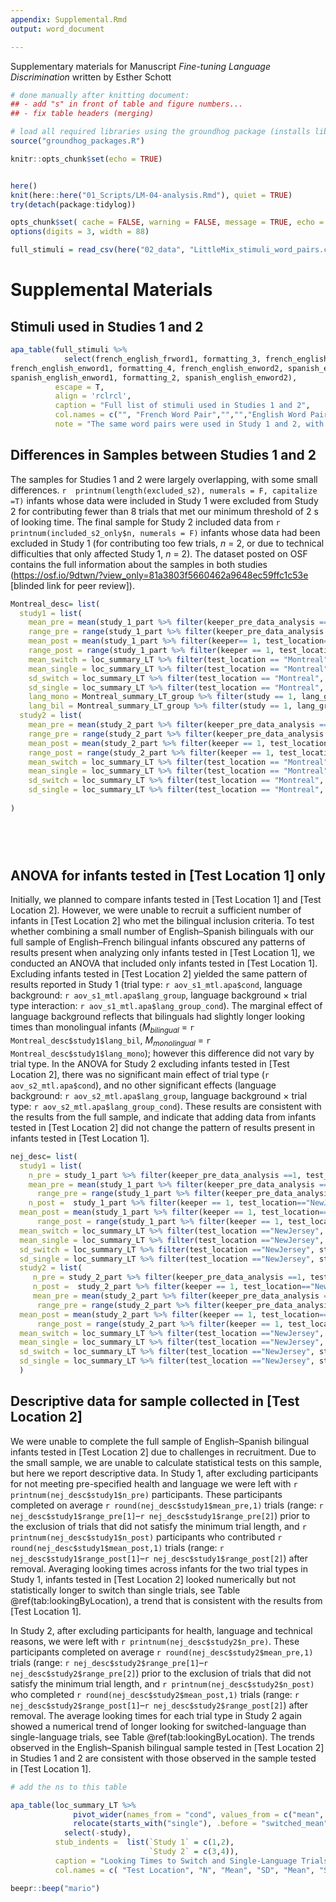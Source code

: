 ---
appendix: Supplemental.Rmd
output: word_document

---
Supplementary materials for Manuscript _Fine-tuning Language Discrimination_
written by Esther Schott
```{r}
# done manually after knitting document:
## - add "s" in front of table and figure numbers...
## - fix table headers (merging)
```

```{r library, include=FALSE}
# load all required libraries using the groundhog package (installs libraries that are not installed yet)
source("groundhog_packages.R")

knitr::opts_chunk$set(echo = TRUE)


here()
knit(here::here("01_Scripts/LM-04-analysis.Rmd"), quiet = TRUE)
try(detach(package:tidylog))

opts_chunk$set( cache = FALSE, warning = FALSE, message = TRUE, echo = FALSE)
options(digits = 3, width = 88)

full_stimuli = read_csv(here("02_data", "LittleMix_stimuli_word_pairs.csv"))


```

# Supplemental Materials

## Stimuli used in Studies 1 and 2

```{r}

apa_table(full_stimuli %>% 
            select(french_english_frword1, formatting_3, french_english_frword2, 
french_english_enword1, formatting_4, french_english_enword2, spanish_english_spword1, formatting_1, spanish_english_spword2, 
spanish_english_enword1, formatting_2, spanish_english_enword2), 
          escape = T,
          align = 'rclrcl',
          caption = "Full list of stimuli used in Studies 1 and 2",
          col.names = c("", "French Word Pair","","","English Word Pair","", "", "Spanish Word Pair","","",             "English Word Pair", ""),
          note = "The same word pairs were used in Study 1 and 2, with words in Study 1 presented in a list of words, and in Study 2 embedded in sentences. Slightly different items were used for the French-English and Spanish-English stimuli as necessary (e.g., to match grammatical gender or number of syllables across conditions).  The table shows single-language trials, switched-language trials were created by substituting an English word with a French or Spanish word, e.g., substituting milk with _lait_ [fr. milk] to form dog - _lait_. Stimuli for Study 2 were formed by inserting the target words in sentence frames: Do you like the ___? I want the ___! (English); _Aimes-tu le/la_ ___? _Je veux le/la_ ___! (French); _¿Te gusta el/la_ ___? _Quiero el/la_ ___. (Spanish)") 
```
## Differences in Samples between Studies 1 and 2

The samples for Studies 1 and 2 were largely overlapping, with some small differences. `r  printnum(length(excluded_s2), numerals = F, capitalize =T)` infants whose data were included in Study 1 were excluded from Study 2 for contributing fewer than 8 trials that met our minimum threshold of 2 s of looking time. The final sample for Study 2 included data from `r printnum(included_s2_only$n, numerals = F)` infants whose data had been excluded in Study 1 (for contributing too few trials, *n* = 2, or due to technical difficulties that only affected Study 1, *n* = 2). The dataset posted on OSF contains the full information about the samples in both studies (<https://osf.io/9dtwn/?view_only=81a3803f5660462a9648ec59ffc1c53e> [blinded link for peer review]).

<!-- add number of trials completed in Mtl sample -->

```{r numbers, echo=FALSE}
Montreal_desc= list(
  study1 = list(
    mean_pre = mean(study_1_part %>% filter(keeper_pre_data_analysis ==1, test_location=="Montreal") %>% pull(n_trials_prior_exclusion), na.rm=T),
    range_pre = range(study_1_part %>% filter(keeper_pre_data_analysis ==1,test_location=="Montreal") %>% pull(n_trials_prior_exclusion), na.rm=T),
    mean_post = mean(study_1_part %>% filter(keeper== 1, test_location=="Montreal") %>% pull(n_trials), na.rm=T),
    range_post = range(study_1_part %>% filter(keeper == 1, test_location=="Montreal") %>% pull(n_trials), na.rm=T),
    mean_switch = loc_summary_LT %>% filter(test_location == "Montreal", study == 1, cond == "switched") %>% pull(mean),
    mean_single = loc_summary_LT %>% filter(test_location == "Montreal", study == 1, cond == "single") %>% pull(mean),
    sd_switch = loc_summary_LT %>% filter(test_location == "Montreal", study == 1, cond == "switched") %>% pull(sd),
    sd_single = loc_summary_LT %>% filter(test_location == "Montreal", study == 1, cond == "single") %>% pull(sd),
    lang_mono = Montreal_summary_LT_group %>% filter(study == 1, lang_group == "monolingual")%>% pull(mean),
    lang_bil = Montreal_summary_LT_group %>% filter(study == 1, lang_group == "bilingual")%>% pull(mean)),
  study2 = list(
    mean_pre = mean(study_2_part %>% filter(keeper_pre_data_analysis ==1, test_location=="Montreal") %>% pull(n_trials_prior_exclusion), na.rm=T),
    range_pre = range(study_2_part %>% filter(keeper_pre_data_analysis ==1, test_location=="Montreal") %>% pull(n_trials_prior_exclusion), na.rm=T),
    mean_post = mean(study_2_part %>% filter(keeper == 1, test_location=="Montreal") %>% pull(n_trials), na.rm=T),
    range_post = range(study_2_part %>% filter(keeper == 1, test_location=="Montreal") %>% pull(n_trials), na.rm=T),
    mean_switch = loc_summary_LT %>% filter(test_location == "Montreal", study == 2, cond == "switched") %>% pull(mean),
    mean_single = loc_summary_LT %>% filter(test_location == "Montreal", study == 2, cond == "single") %>% pull(mean),
    sd_switch = loc_summary_LT %>% filter(test_location == "Montreal", study == 2, cond == "switched") %>% pull(sd),
    sd_single = loc_summary_LT %>% filter(test_location == "Montreal", study == 2, cond == "single") %>% pull(sd))
  
)


  
  
```

## ANOVA for infants tested in [Test Location 1] only

Initially, we planned to compare infants tested in [Test Location 1] and [Test Location 2]. However, we were unable to recruit a sufficient number of infants in [Test Location 2] who met the bilingual inclusion criteria. To test whether combining a small number of English--Spanish bilinguals with our full sample of English--French bilingual infants obscured any patterns of results present when analyzing only infants tested in [Test Location 1], we conducted an ANOVA that included only infants tested in [Test Location 1]. Excluding infants tested in [Test Location 2] yielded the same pattern of results reported in Study 1 (trial type: `r aov_s1_mtl.apa$cond`, language background: `r aov_s1_mtl.apa$lang_group`, language background × trial type interaction: `r aov_s1_mtl.apa$lang_group_cond`). The marginal effect of language background reflects that bilinguals had slightly longer looking times than monolingual infants (*M~bilingual~* = `r Montreal_desc$study1$lang_bil`, *M~monolingual~* = `r Montreal_desc$study1$lang_mono`); however this difference did not vary by trial type. In the ANOVA for Study 2 excluding infants tested in [Test Location 2], there was no significant main effect of trial type (`r aov_s2_mtl.apa$cond`), and no other significant effects (language background: `r aov_s2_mtl.apa$lang_group`, language background × trial type: `r aov_s2_mtl.apa$lang_group_cond`). These results are consistent with the results from the full sample, and indicate that adding data from infants tested in [Test Location 2] did not change the pattern of results present in infants tested in [Test Location 1].

```{r echo=FALSE}
nej_desc= list(
  study1 = list(
    n_pre = study_1_part %>% filter(keeper_pre_data_analysis ==1, test_location=="NewJersey") %>% nrow(),
    mean_pre = mean(study_1_part %>% filter(keeper_pre_data_analysis ==1, test_location=="NewJersey") %>% pull(n_trials_prior_exclusion), na.rm=T), 
      range_pre = range(study_1_part %>% filter(keeper_pre_data_analysis ==1, test_location=="NewJersey") %>% pull(n_trials_prior_exclusion), na.rm=T), 
    n_post =  study_1_part %>% filter(keeper == 1, test_location=="NewJersey") %>% nrow(),
  mean_post = mean(study_1_part %>% filter(keeper == 1, test_location=="NewJersey") %>% pull(n_trials), na.rm=T),
      range_post = range(study_1_part %>% filter(keeper == 1, test_location=="NewJersey") %>% pull(n_trials), na.rm=T), # xx should this be keepers only?
  mean_switch = loc_summary_LT %>% filter(test_location =="NewJersey", study == 1, cond == "switched") %>% pull(mean),
  mean_single = loc_summary_LT %>% filter(test_location =="NewJersey", study == 1, cond == "single") %>% pull(mean),
  sd_switch = loc_summary_LT %>% filter(test_location =="NewJersey", study == 1, cond == "switched") %>% pull(sd),
  sd_single = loc_summary_LT %>% filter(test_location =="NewJersey", study == 1, cond == "single") %>% pull(sd)),
  study2 = list(
     n_pre = study_2_part %>% filter(keeper_pre_data_analysis ==1, test_location=="NewJersey") %>% nrow(),
     n_post =  study_2_part %>% filter(keeper == 1, test_location=="NewJersey") %>% nrow(),
     mean_pre = mean(study_2_part %>% filter(keeper_pre_data_analysis ==1, test_location=="NewJersey") %>% pull(n_trials_prior_exclusion), na.rm=T), 
      range_pre = range(study_2_part %>% filter(keeper_pre_data_analysis ==1, test_location=="NewJersey") %>% pull(n_trials_prior_exclusion), na.rm=T), 
  mean_post = mean(study_2_part %>% filter(keeper == 1, test_location=="NewJersey") %>% pull(n_trials), na.rm=T), 
      range_post = range(study_2_part %>% filter(keeper == 1, test_location=="NewJersey") %>% pull(n_trials), na.rm=T), 
  mean_switch = loc_summary_LT %>% filter(test_location =="NewJersey", study == 2, cond == "switched") %>% pull(mean),
  mean_single = loc_summary_LT %>% filter(test_location =="NewJersey", study == 2, cond == "single") %>% pull(mean),
  sd_switch = loc_summary_LT %>% filter(test_location =="NewJersey", study == 2, cond == "switched") %>% pull(sd),
  sd_single = loc_summary_LT %>% filter(test_location =="NewJersey", study == 2, cond == "single") %>% pull(sd))
  )


```


## Descriptive data for sample collected in [Test Location 2]

We were unable to complete the full sample of English--Spanish bilingual infants tested in [Test Location 2] due to challenges in recruitment. Due to the small sample, we are unable to calculate statistical tests on this sample, but here we report descriptive data. In Study 1, after excluding participants for not meeting pre-specified health and language we were left with `r printnum(nej_desc$study1$n_pre)` participants. These participants completed on average `r round(nej_desc$study1$mean_pre,1)` trials (range: `r nej_desc$study1$range_pre[1]`--`r nej_desc$study1$range_pre[2]`) prior to the exclusion of trials that did not satisfy the minimum trial length, and `r printnum(nej_desc$study1$n_post)` participants who contributed `r round(nej_desc$study1$mean_post,1)` trials (range: `r nej_desc$study1$range_post[1]`--`r nej_desc$study1$range_post[2]`) after removal. Averaging looking times across infants for the two trial types in Study 1, infants tested in [Test Location 2] looked numerically but not statistically longer to switch than single trials, see Table \@ref(tab:lookingByLocation), a trend that is consistent with the results from [Test Location 1].

In Study 2, after excluding participants for health, language and technical reasons, we were left with `r printnum(nej_desc$study2$n_pre)`. These participants completed on average `r round(nej_desc$study2$mean_pre,1)` trials (range: `r nej_desc$study2$range_pre[1]`--`r nej_desc$study2$range_pre[2]`) prior to the exclusion of trials that did not satisfy the minimum trial length, and `r printnum(nej_desc$study2$n_post)` who completed `r round(nej_desc$study2$mean_post,1)` trials (range: `r nej_desc$study2$range_post[1]`--`r nej_desc$study2$range_post[2]`) after removal. The average looking times for each trial type in Study 2 again showed a numerical trend of longer looking for switched-language than single-language trials, see Table \@ref(tab:lookingByLocation). The trends observed in the English--Spanish bilingual sample tested in [Test Location 2] in Studies 1 and 2 are consistent with those observed in the sample tested in [Test Location 1].

```{r lookingByLocation}
# add the ns to this table

apa_table(loc_summary_LT %>% 
              pivot_wider(names_from = "cond", values_from = c("mean", "sd"), names_glue = "{cond}_{.value}") %>% 
              relocate(starts_with("single"), .before = "switched_mean") %>%
            select(-study),
          stub_indents =  list(`Study 1` = c(1,2), 
                               `Study 2` = c(3,4)), 
          caption = "Looking Times to Switch and Single-Language Trials by Test Location",
          col.names = c( "Test Location", "N", "Mean", "SD", "Mean", "SD"))

beepr::beep("mario")
```

